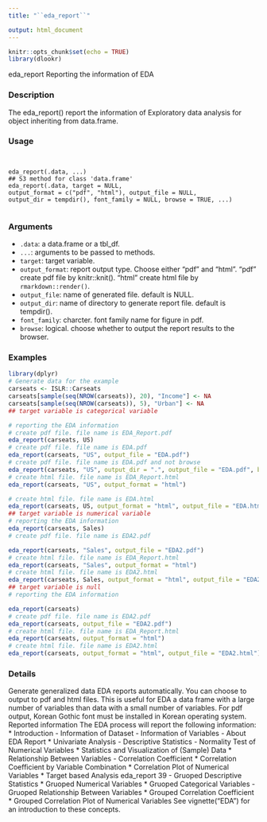 ```yaml
---
title: "``eda_report``"

output: html_document
---
```


```r
knitr::opts_chunk$set(echo = TRUE)
library(dlookr)
```

eda_report Reporting the information of EDA

### Description 

The eda_report() report the information of Exploratory data analysis for object inheriting from
data.frame.

### Usage 
<pre><code>

eda_report(.data, ...)
## S3 method for class 'data.frame'
eda_report(.data, target = NULL,
output_format = c("pdf", "html"), output_file = NULL,
output_dir = tempdir(), font_family = NULL, browse = TRUE, ...)

</code></pre>
### Arguments
 
* ``.data``: a data.frame or a tbl_df.
* ``...``: arguments to be passed to methods.
* ``target``: target variable.
* ``output_format``: report output type. Choose either "pdf" and "html". "pdf" create pdf file by knitr::knit(). "html" create html file by ``rmarkdown::render()``.
* ``output_file``: name of generated file. default is NULL.
* ``output_dir``: name of directory to generate report file. default is tempdir().
* ``font_family``: charcter. font family name for figure in pdf.
* ``browse``: logical. choose whether to output the report results to the browser.



### Examples

```r

library(dplyr)
# Generate data for the example
carseats <- ISLR::Carseats
carseats[sample(seq(NROW(carseats)), 20), "Income"] <- NA
carseats[sample(seq(NROW(carseats)), 5), "Urban"] <- NA
## target variable is categorical variable
```


```r
# reporting the EDA information
# create pdf file. file name is EDA_Report.pdf
eda_report(carseats, US)
# create pdf file. file name is EDA.pdf
eda_report(carseats, "US", output_file = "EDA.pdf")
# create pdf file. file name is EDA.pdf and not browse
eda_report(carseats, "US", output_dir = ".", output_file = "EDA.pdf", browse = FALSE)
# create html file. file name is EDA_Report.html
eda_report(carseats, "US", output_format = "html")
```

```r
# create html file. file name is EDA.html
eda_report(carseats, US, output_format = "html", output_file = "EDA.html")
## target variable is numerical variable
# reporting the EDA information
eda_report(carseats, Sales)
# create pdf file. file name is EDA2.pdf
```



```r
eda_report(carseats, "Sales", output_file = "EDA2.pdf")
# create html file. file name is EDA_Report.html
eda_report(carseats, "Sales", output_format = "html")
# create html file. file name is EDA2.html
eda_report(carseats, Sales, output_format = "html", output_file = "EDA2.html")
## target variable is null
# reporting the EDA information
```


```r
eda_report(carseats)
# create pdf file. file name is EDA2.pdf
eda_report(carseats, output_file = "EDA2.pdf")
# create html file. file name is EDA_Report.html
eda_report(carseats, output_format = "html")
# create html file. file name is EDA2.html
eda_report(carseats, output_format = "html", output_file = "EDA2.html")
```

### Details 

Generate generalized data EDA reports automatically. You can choose to output to pdf and html
files. This is useful for EDA a data frame with a large number of variables than data with a small
number of variables. For pdf output, Korean Gothic font must be installed in Korean operating
system.
Reported information
The EDA process will report the following information:
*  Introduction
- Information of Dataset
- Information of Variables
- About EDA Report
*  Univariate Analysis
- Descriptive Statistics
- Normality Test of Numerical Variables
* Statistics and Visualization of (Sample) Data
*  Relationship Between Variables
- Correlation Coefficient
* Correlation Coefficient by Variable Combination
* Correlation Plot of Numerical Variables
*  Target based Analysis
eda_report 39
- Gruoped Descriptive Statistics
* Gruoped Numerical Variables
* Gruoped Categorical Variables
- Gruoped Relationship Between Variables
* Grouped Correlation Coefficient
* Grouped Correlation Plot of Numerical Variables
See vignette("EDA") for an introduction to these concepts.